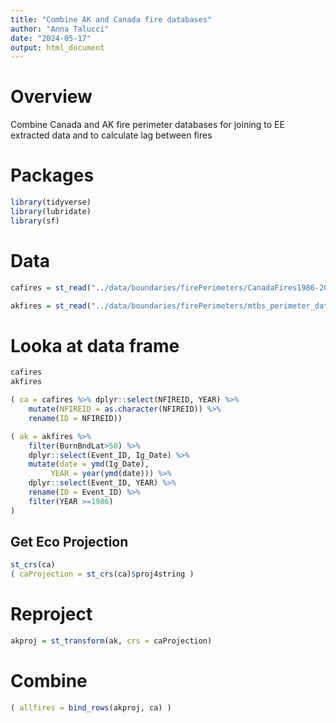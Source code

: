 ```yaml
---
title: "Combine AK and Canada fire databases"
author: "Anna Talucci"
date: "2024-05-17"
output: html_document
---
```



# Overview
Combine Canada and AK fire perimeter databases for joining to EE extracted data and to calculate lag between fires

# Packages
```r
library(tidyverse)
library(lubridate)
library(sf)
```


# Data
```r
cafires = st_read("../data/boundaries/firePerimeters/CanadaFires1986-2021.shp", "CanadaFires1986-2021")
```

```r
akfires = st_read("../data/boundaries/firePerimeters/mtbs_perimeter_data/mtbs_perims_DD.shp", "mtbs_perims_DD")
```

# Looka at data frame
```r
cafires
akfires
```

```r
( ca = cafires %>% dplyr::select(NFIREID, YEAR) %>%
    mutate(NFIREID = as.character(NFIREID)) %>%
    rename(ID = NFIREID))
```

```r
( ak = akfires %>% 
    filter(BurnBndLat>50) %>% 
    dplyr::select(Event_ID, Ig_Date) %>%
    mutate(date = ymd(Ig_Date), 
         YEAR = year(ymd(date))) %>%
    dplyr::select(Event_ID, YEAR) %>%
    rename(ID = Event_ID) %>%
    filter(YEAR >=1986)
)
```


## Get Eco Projection

```r
st_crs(ca)
( caProjection = st_crs(ca)$proj4string )
```


# Reproject

```r
akproj = st_transform(ak, crs = caProjection)
```


# Combine

```r
( allfires = bind_rows(akproj, ca) )
```


